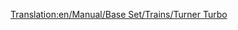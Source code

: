 [[Translation:en/Manual/Base Set/Trains/Turner Turbo]]
{{ru/Перевод|en/Manual/Base Set/Trains/Turner Turbo|1}}
{{en/Manual/Base Set/Trains/Trains|Image=[[File:en/Manual/Base Set/Trains/Turnerturbo.png]]
|Cost=£41,014 ($82.028)
|Speed=160 km/h (100 mph)
|Weight=190 t
|Power=3,500 hp (2,611 kW)
|Annual=£3,122 ($6.244)
|Designed=1977
|Lifespan=22 
|Capacity=N/A
|Description=No description has been written for this train yet. If you know something about this train, feel free to edit this page and add it!
|Real-life=The Turner Turbo is based on the real life UAC [https://www.wikipedia.org/wiki/Turbo_(train) Turbo-Train].
}}